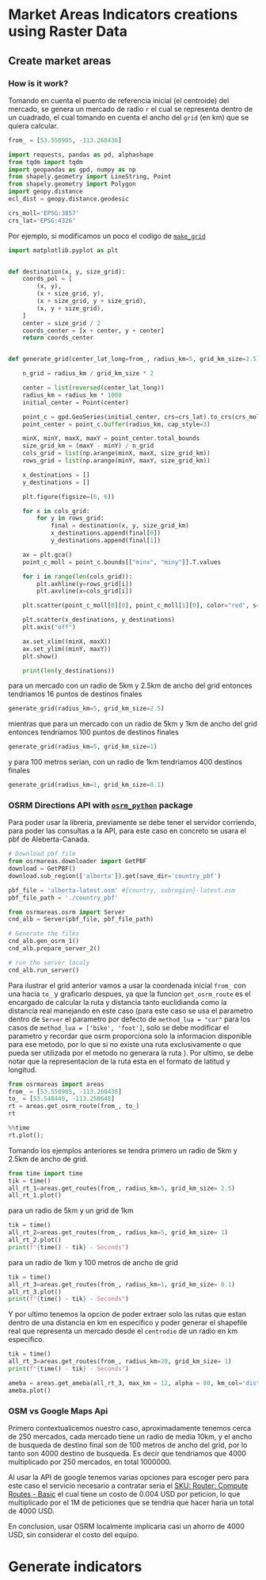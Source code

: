 

# Market Areas Indicators creations using Raster Data

## Create market areas

### How is it work?

Tomando en cuenta el puento de referencia inicial (el centroide) del mercado, 
se genera un mercado de radio `r` el cual se representa dentro de un cuadrado, 
el cual tomando en cuenta el ancho del `grid` (en km) que se quiera calcular. 



```python
from_ = [53.550905, -113.268436]
```


```python
import requests, pandas as pd, alphashape
from tqdm import tqdm
import geopandas as gpd, numpy as np
from shapely.geometry import LineString, Point
from shapely.geometry import Polygon
import geopy.distance
ecl_dist = geopy.distance.geodesic

crs_moll='EPSG:3857'
crs_lat='EPSG:4326'

```


Por ejemplo, si modificamos un poco el codigo de [`make_grid`](https://github.com/alexanderquispe/osrm_python/blob/main/osrmareas/areas.py)

```python
import matplotlib.pyplot as plt


def destination(x, y, size_grid):
    coords_pol = [
        (x, y),
        (x + size_grid, y),
        (x + size_grid, y + size_grid),
        (x, y + size_grid),
    ]
    center = size_grid / 2
    coords_center = [x + center, y + center]
    return coords_center


def generate_grid(center_lat_long=from_, radius_km=5, grid_km_size=2.5):

    n_grid = radius_km / grid_km_size * 2

    center = list(reversed(center_lat_long))
    radius_km = radius_km * 1000
    initial_center = Point(center)

    point_c = gpd.GeoSeries(initial_center, crs=crs_lat).to_crs(crs_moll)
    point_center = point_c.buffer(radius_km, cap_style=3)

    minX, minY, maxX, maxY = point_center.total_bounds
    size_grid_km = (maxY - minY) / n_grid
    cols_grid = list(np.arange(minX, maxX, size_grid_km))
    rows_grid = list(np.arange(minY, maxY, size_grid_km))

    x_destinations = []
    y_destinations = []

    plt.figure(figsize=(6, 6))

    for x in cols_grid:
        for y in rows_grid:
            final = destination(x, y, size_grid_km)
            x_destinations.append(final[0])
            y_destinations.append(final[1])

    ax = plt.gca()
    point_c_moll = point_c.bounds[["minx", "miny"]].T.values

    for i in range(len(cols_grid)):
        plt.axhline(y=rows_grid[i])
        plt.axvline(x=cols_grid[i])

    plt.scatter(point_c_moll[0][0], point_c_moll[1][0], color="red", s=200)

    plt.scatter(x_destinations, y_destinations)
    plt.axis("off")

    ax.set_xlim((minX, maxX))
    ax.set_ylim((minY, maxY))
    plt.show()

    print(len(y_destinations))


```




para un mercado con un radio de 5km y 2.5km de ancho del grid entonces tendriamos 16 puntos de destinos finales


```python
generate_grid(radius_km=5, grid_km_size=2.5)
```

mientras que para un mercado con un radio de 5km y 1km de ancho del grid entonces tendriamos 100 puntos de destinos finales


```python
generate_grid(radius_km=5, grid_km_size=1)
```

y para 100 metros serian, con un radio de 1km tendriamos 400 destinos finales

```python
generate_grid(radius_km=1, grid_km_size=0.1)
```


### OSRM Directions API with [`osrm_python`](https://github.com/alexanderquispe/osrm_python/tree/main?tab=readme-ov-file#osrm-routes) package

Para poder usar la libreria, previamente se debe tener el servidor corriendo, para poder las consultas a la API, para este caso en concreto se usara el pbf de Aleberta-Canada.



```python
# Download pbf file
from osrmareas.downloader import GetPBF
download = GetPBF()
download.sub_region(['alberta']).get(save_dir='country_pbf')

pbf_file = 'alberta-latest.osm' #{country, subregion}-latest.osm
pbf_file_path = './country_pbf'

from osrmareas.osrm import Server
cnd_alb = Server(pbf_file, pbf_file_path)
```

```python
# Generate the files
cnd_alb.gen_osrm_1()
cnd_alb.prepare_server_2()
```

```python
# run the server localy
cnd_alb.run_server()
```


Para ilustrar el grid anterior vamos a usar la coordenada inicial `from_` con una hacia `to_` y graficarlo despues, ya que la funcion `get_osrm_route` es el encargado de calcular la ruta y distancia tanto euclidianda como la distancia real manejando en este caso (para este caso se usa el parametro dentro de `Server` el parametro por defecto de `method_lua = "car"` para los casos de `method_lua = ['bike', 'foot']`, solo se debe modificar el parametro y recordar que osrm proporciona solo la informacion disponible para ese metodo, por lo que si no existe una ruta exclusivamente o que pueda ser utilizada por el metodo no generara la ruta ). Por ultimo, se debe notar que la representacion de la ruta esta en el formato de latitud y longitud.

```python
from osrmareas import areas
from_ = [53.550905, -113.268436]
to_ = [53.548449, -113.258648]
rt = areas.get_osrm_route(from_, to_)
rt
```

```python
%%time
rt.plot();
```


Tomando los ejemplos anteriores se tendra primero un radio de 5km y 2.5km de ancho de grid.


```python
from time import time
tik = time()
all_rt_1=areas.get_routes(from_, radius_km=5, grid_km_size= 2.5)
all_rt_1.plot()


```

para un radio de 5km y un grid de 1km


```python
tik = time()
all_rt_2=areas.get_routes(from_, radius_km=5, grid_km_size= 1)
all_rt_2.plot()
print(f"{time() - tik} - Seconds")
```

para un radio de 1km y 100 metros de ancho de grid

```python
tik = time()
all_rt_3=areas.get_routes(from_, radius_km=1, grid_km_size= 0.1)
all_rt_3.plot()
print(f"{time() - tik} - Seconds")
```


Y por ultimo tenemos la opcion de poder extraer solo las rutas que estan dentro de una distancia en km en especifico y poder generar el shapefile real que representa un mercado desde el `centrodie` de un radio en km especifico.

```python
tik = time()
all_rt_3=areas.get_routes(from_, radius_km=20, grid_km_size= 1)
print(f"{time() - tik} - Seconds")
```

```python
ameba = areas.get_ameba(all_rt_3, max_km = 12, alpha = 80, km_col='dist_driving_km')
ameba.plot()
```



### OSM vs Google Maps Api


Primero contextualicemos nuestro caso, aproximadamente tenemos cerca de 250 mercados, cada mercado tiene un radio de media 10km, y el ancho de busqueda de destino final son de 100 metros de ancho del grid, por lo tanto son 4000 destino de busqueda. Es decir que tendriamos que 4000 multiplicado por 250 mercados, en total 1000000.

Al usar la API de google tenemos varias opciones para escoger pero para este caso el servicio necesario a contratar seria el [SKU: Router: Compute Routes - Basic](https://developers.google.com/maps/documentation/routes/usage-and-billing#routes-basic) el cual tiene un costo de 0.004 USD por peticion, lo que multiplicado por el 1M de peticiones que se tendria que hacer haria un total de 4000 USD.


En conclusion, usar OSRM localmente implicaria casi un ahorro de 4000 USD, sin considerar el costo del equipo.

# Generate indicators


